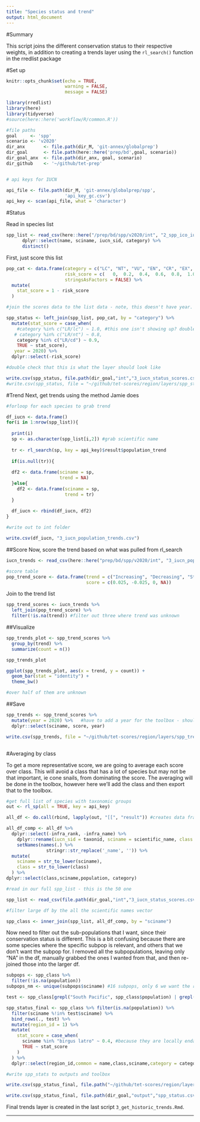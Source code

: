 ```yaml
---
title: "Species status and trend"
output: html_document
---
```


#Summary 

This script joins the different conservation status to their respective weights, in addition to creating a trends layer using the `rl_search()` function in the rredlist package

#Set up

```r
knitr::opts_chunk$set(echo = TRUE,
                      warning = FALSE,
                      message = FALSE)

library(rredlist)
library(here)
library(tidyverse)
#source(here::here('workflow/R/common.R'))

#file paths
goal     <- 'spp'
scenario <- 'v2020'
dir_anx       <- file.path(dir_M, 'git-annex/globalprep') 
dir_goal      <- file.path(here::here('prep/bd',goal, scenario))
dir_goal_anx  <- file.path(dir_anx, goal, scenario)
dir_github    <- '~/github/tet-prep'


# api keys for IUCN 

api_file <- file.path(dir_M, 'git-annex/globalprep/spp', 
                      'api_key_gc.csv')
api_key <- scan(api_file, what = 'character')

```

#Status

Read in species list

```r

spp_list <- read_csv(here::here("/prep/bd/spp/v2020/int", "2_spp_ico_iucn_50.csv")) %>%
      dplyr::select(name, sciname, iucn_sid, category) %>%
      distinct()


```

First, just score this list

```r

pop_cat <- data.frame(category = c("LC", "NT", "VU", "EN", "CR", "EX", "T", "CD", "NE", "DD"), 
                      risk_score = c(   0,  0.2,  0.4,  0.6,  0.8,  1.0, 0.6,  0.3,   NA,  NA),
                      stringsAsFactors = FALSE) %>% 
  mutate(
    stat_score = 1 - risk_score
  )

#join the scores data to the list data - note, this doesn't have year. 

spp_status <- left_join(spp_list, pop_cat, by = "category") %>%
  mutate(stat_score = case_when(
    #category %in% c("LR/lc") ~ 1.0, #this one isn't showing up? double check 
   # category %in% c("LR/nt") ~ 0.8,
    category %in% c("LR/cd") ~ 0.9,
    TRUE ~ stat_score),
   year = 2020) %>% 
  dplyr::select(-risk_score)

#double check that this is what the layer should look like 

write.csv(spp_status, file.path(dir_goal,"int","3_iucn_status_scores.csv"), row.names = F)
#write.csv(spp_status, file = "~/github/tet-scores/region/layers/spp_status.csv", row.names = F)

```

#Trend
Next, get trends using the method Jamie does
```r

#forloop for each species to grab trend

df_iucn <- data.frame()
for(i in 1:nrow(spp_list)){
  
  print(i)
  sp <- as.character(spp_list[i,2]) #grab scientific name
  
  tr <- rl_search(sp, key = api_key)$result$population_trend
  
  if(is.null(tr)){
  
  df2 <- data.frame(sciname = sp,
                    trend = NA)
  }else{
    df2 <- data.frame(sciname = sp,
                      trend = tr)
  }
  
  df_iucn <- rbind(df_iucn, df2)
}

#write out to int folder

write.csv(df_iucn, "3_iucn_population_trends.csv")
```

##Score
Now, score the trend based on what was pulled from rl_search
```r

iucn_trends <- read_csv(here::here("prep/bd/spp/v2020/int", "3_iucn_population_trends.csv"))

#score table
pop_trend_score <- data.frame(trend = c("Increasing", "Decreasing", "Stable", "Unknown"),
                              score = c(0.025, -0.025, 0, NA))
```

Join to the trend list

```r

spp_trend_scores <- iucn_trends %>% 
  left_join(pop_trend_score) %>%
  filter(!is.na(trend)) #filter out three where trend was unknown
```

##Visualize

```r
spp_trends_plot <- spp_trend_scores %>%
  group_by(trend) %>%
  summarize(count = n())

spp_trends_plot

ggplot(spp_trends_plot, aes(x = trend, y = count)) +
  geom_bar(stat = "identity") +
  theme_bw()

#over half of them are unknown

```

##Save
```r

spp_trends <- spp_trend_scores %>%
  mutate(year = 2020) %>%   #have to add a year for the toolbox - should this be 2020
  dplyr::select(sciname, score, year)

write.csv(spp_trends, file = "~/github/tet-scores/region/layers/spp_trend.csv", row.names = F)  #save to toolbox



```

#Averaging by class

To get a more representative score, we are going to average each score over class. This will avoid a class that has a lot of species but may not be that important, ie cone snails, from dominating the score. The averaging will be done in the toolbox, however here we'll add the class and then export that to the toolbox. 

```r
#get full list of species with taxonomic groups
out <- rl_sp(all = TRUE, key = api_key)

all_df <- do.call(rbind, lapply(out, "[[", "result")) #creates data frames from each item in the large list in `out` and then binds them

all_df_comp <- all_df %>%
  dplyr::select(-infra_rank, -infra_name) %>%
    dplyr::rename(iucn_sid = taxonid, sciname = scientific_name, class = class_name) %>% 
    setNames(names(.) %>%
               stringr::str_replace('_name', '')) %>% 
  mutate(
    sciname = str_to_lower(sciname),
    class = str_to_lower(class)
  ) %>% 
dplyr::select(class,sciname,population, category)

#read in our full spp_list - this is the 50 one

spp_list <- read_csv(file.path(dir_goal,"int","3_iucn_status_scores.csv"))

#filter large df by the all the scientific names vector

spp_class <- inner_join(spp_list, all_df_comp, by = "sciname")


```

Now need to filter out the sub-populations that I want, since their conservation status is different. This is a bit confusing because there are some species where the specific subpop is relevant, and others that we don't want the subpop for. I removed all the subpopulations, leaving only "NA" in the df, manually grabbed the ones I wanted from that, and then re-joined those into the larger df. 

```r

subpops <- spp_class %>% 
  filter(!is.na(population))
subpops_nm <- unique(subpops$sciname) #16 subpops, only 6 we want the rest can be NA

test <- spp_class[grepl("South Pacific", spp_class$population) | grepl("Hawaiian", spp_class$population) | grepl("Asia", spp_class$population)| grepl("East Pacific", spp_class$population) | grepl("Indo-west", spp_class$population) | grepl("Oceania", spp_class$population),] #these are the ones I want

spp_status_final <- spp_class %>% filter(is.na(population)) %>% 
  filter(sciname %!in% test$sciname) %>% 
  bind_rows(., test) %>%
  mutate(region_id = 1) %>% 
  mutate(
    stat_score = case_when(
      sciname %in% "birgus latro" ~ 0.4, #because they are locally endangered
      TRUE ~ stat_score
    )
  ) %>% 
  dplyr::select(region_id,common = name,class,sciname,category = category.x, status = stat_score, year)

#write spp_stats to outputs and toolbox

write.csv(spp_status_final, file.path("~/github/tet-scores/region/layers/spp_status.csv"), row.names = F)

write.csv(spp_status_final, file.path(dir_goal,"output","spp_status.csv"), row.names = F)
```

Final trends layer is created in the last script `3_get_historic_trends.Rmd`. 

***